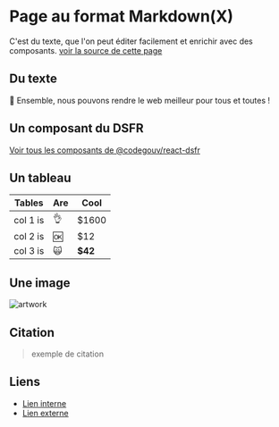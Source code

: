 
<Head>
  <title>Titre article | template</title>
</Head>

# Page au format Markdown(X)

C'est du texte, que l'on peut éditer facilement et enrichir avec des composants. [voir la source de cette page](https://github.com/betagouv/template/blob/main/src/pages/article.mdx?plain=1)

## Du texte

🚀 Ensemble, nous pouvons rendre le web meilleur pour tous et toutes !

## Un composant du DSFR

[Voir tous les composants de @codegouv/react-dsfr](https://components.react-dsfr.codegouv.studio/)

<Alert
  severity="warning"
  title="Alerte"
  description="Ceci est le contenu de l'alerte"
/>

## Un tableau

| Tables   | Are | Cool    |
| -------- | --- | ------- |
| col 1 is | 👌  | $1600   |
| col 2 is | 🆗  | $12     |
| col 3 is | 🙀  | **$42** |

## Une image

![artwork](https://beta.gouv.fr/assets/home/design.svg)

## Citation

> exemple de citation

## Liens

- [Lien interne](/dsfr)
- [Lien externe](https://beta.gouv.fr)
